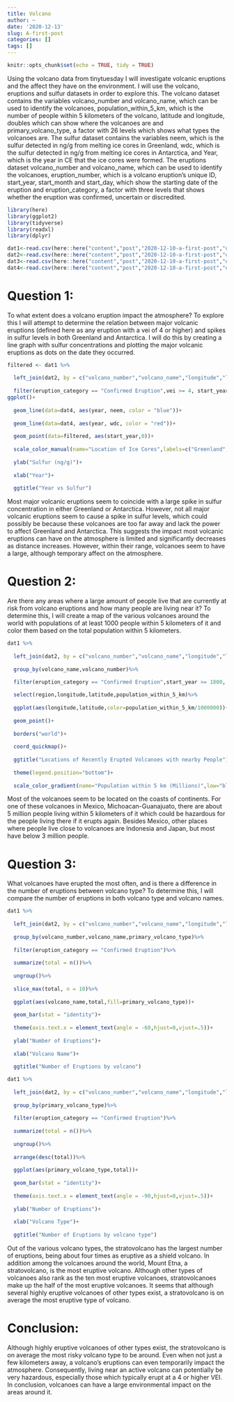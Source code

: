 ```yaml
---
title: Volcano
author: ~
date: '2020-12-13'
slug: A-first-post
categories: []
tags: []
---
```

```r
knitr::opts_chunk$set(echo = TRUE, tidy = TRUE)
```

Using the volcano data from tinytuesday I will investigate volcanic eruptions and the affect they have on the environment. I will use the volcano, eruptions and sulfur datasets in order to explore this. The volcano dataset contains the variables volcano_number and volcano_name, which can be used to identify the volcanoes, population_within_5_km, which is the number of people within 5 kilometers of the volcano, latitude and longitude, doubles which can show where the volcanoes are and primary_volcano_type, a factor with 26 levels which shows what types the volcanoes are. The sulfur dataset contains the variables neem, which is the sulfur detected in ng/g from melting ice cores in Greenland, wdc, which is the sulfur detected in ng/g from melting ice cores in Antarctica, and Year, which is the year in CE that the ice cores were formed. The eruptions dataset volcano_number and volcano_name, which can be used to identify the volcanoes, eruption_number, which is a volcano eruption's unique ID, start_year, start_month and start_day, which show the starting date of the eruption and eruption_category, a factor with three levels that shows whether the eruption was confirmed, uncertain or discredited.

```r
library(here)
library(ggplot2)
library(tidyverse)
library(readxl)
library(dplyr)
```

```r
dat1<-read.csv(here::here("content","post","2020-12-10-a-first-post","data","volcano.csv"))
dat2<-read.csv(here::here("content","post","2020-12-10-a-first-post","data","eruptions.csv"))
dat3<-read.csv(here::here("content","post","2020-12-10-a-first-post","data","events.csv"))
dat4<-read.csv(here::here("content","post","2020-12-10-a-first-post","data","sulfur.csv"))
```

# Question 1:
To what extent does a volcano eruption impact the atmosphere? To explore this I will attempt to determine the relation between major volcanic eruptions (defined here as any eruption with a vei of 4 or higher) and spikes in sulfur levels in both Greenland and Antarctica. I will do this by creating a line graph with sulfur concentrations and plotting the major volcanic eruptions as dots on the date they occurred.
```r
filtered <- dat1 %>%
  
  left_join(dat2, by = c("volcano_number","volcano_name","longitude","latitude"))%>%
  
  filter(eruption_category == "Confirmed Eruption",vei >= 4, start_year >= 500,start_year <= 706)
ggplot()+
  
  geom_line(data=dat4, aes(year, neem, color = "blue"))+
  
  geom_line(data=dat4, aes(year, wdc, color = "red"))+
  
  geom_point(data=filtered, aes(start_year,0))+
  
  scale_color_manual(name="Location of Ice Cores",labels=c("Greenland","Antarctica"),values=c("blue"="blue","red"="red"))+
  
  ylab("Sulfur (ng/g)")+
  
  xlab("Year")+
  
  ggtitle("Year vs Sulfur")
```
Most major volcanic eruptions seem to coincide with a large spike in sulfur concentration in either Greenland or Antarctica. However, not all major volcanic eruptions seem to cause a spike in sulfur levels, which could possibly be because these volcanoes are too far away and lack the power to affect Greenland and Antarctica. This suggests the impact most volcanic eruptions can have on the atmosphere is limited and significantly decreases as distance increases. However, within their range, volcanoes seem to have a large, although temporary affect on the atmosphere.

# Question 2:
Are there any areas where a large amount of people live that are currently at risk from volcano eruptions and how many people are living near it? To determine this, I will create a map of the various volcanoes around the world with populations of at least 1000 people within 5 kilometers of it and color them based on the total population within 5 kilometers.
```r
dat1 %>%
  
  left_join(dat2, by = c("volcano_number","volcano_name","longitude","latitude"))%>%
  
  group_by(volcano_name,volcano_number)%>%

  filter(eruption_category == "Confirmed Eruption",start_year >= 1800, start_year == max(start_year),population_within_5_km>=1000)%>%
  
  select(region,longitude,latitude,population_within_5_km)%>%
  
  ggplot(aes(longitude,latitude,color=population_within_5_km/1000000))+
  
  geom_point()+
  
  borders("world")+
  
  coord_quickmap()+
  
  ggtitle("Locations of Recently Erupted Volcanoes with nearby People")+
  
  theme(legend.position="bottom")+
  
  scale_color_gradient(name="Population within 5 km (Millions)",low="blue",high="red")
```
Most of the volcanoes seem to be located on the coasts of continents. For one of these volcanoes in Mexico, Michoacan-Guanajuato, there are about 5 million people living within 5 kilometers of it which could be hazardous for the people living there if it erupts again. Besides Mexico, other places where people live close to volcanoes are Indonesia and Japan, but most have below 3 million people.



# Question 3:
What volcanoes have erupted the most often, and is there a difference in the number of eruptions between volcano type? To determine this, I will compare the number of eruptions in both volcano type and volcano names.
```r
dat1 %>%
  
  left_join(dat2, by = c("volcano_number","volcano_name","longitude","latitude"))%>%
  
  group_by(volcano_number,volcano_name,primary_volcano_type)%>%
  
  filter(eruption_category == "Confirmed Eruption")%>%
  
  summarize(total = n())%>%
  
  ungroup()%>%
  
  slice_max(total, n = 10)%>%
  
  ggplot(aes(volcano_name,total,fill=primary_volcano_type))+
  
  geom_bar(stat = "identity")+
  
  theme(axis.text.x = element_text(angle = -60,hjust=0,vjust=.5))+
  
  ylab("Number of Eruptions")+
  
  xlab("Volcano Name")+
  
  ggtitle("Number of Eruptions by volcano")

dat1 %>%
  
  left_join(dat2, by = c("volcano_number","volcano_name","longitude","latitude"))%>%
  
  group_by(primary_volcano_type)%>%
  
  filter(eruption_category == "Confirmed Eruption")%>%
  
  summarize(total = n())%>%
  
  ungroup()%>%
  
  arrange(desc(total))%>%
  
  ggplot(aes(primary_volcano_type,total))+
  
  geom_bar(stat = "identity")+
  
  theme(axis.text.x = element_text(angle = -90,hjust=0,vjust=.5))+
  
  ylab("Number of Eruptions")+
  
  xlab("Volcano Type")+
  
  ggtitle("Number of Eruptions by volcano type")
```
Out of the various volcano types, the stratovolcano has the largest number of eruptions, being about four times as eruptive as a shield volcano. In addition among the volcanoes around the world, Mount Etna, a stratovolcano, is the most eruptive volcano. Although other types of volcanoes also rank as the ten most eruptive volcanoes, stratovolcanoes make up the half of the most eruptive volcanoes. It seems that although several highly eruptive volcanoes of other types exist, a stratovolcano is on average the most eruptive type of volcano. 

# Conclusion:

Although highly eruptive volcanoes of other types exist, the stratovolcano is on average the most risky volcano type to be around. Even when not just a few kilometers away, a volcano's eruptions can even temporarily impact the atmosphere. Consequently, living near an active volcano can potentially be very hazardous, especially those which typically erupt at a 4 or higher VEI. In conclusion, volcanoes can have a large environmental impact on the areas around it.